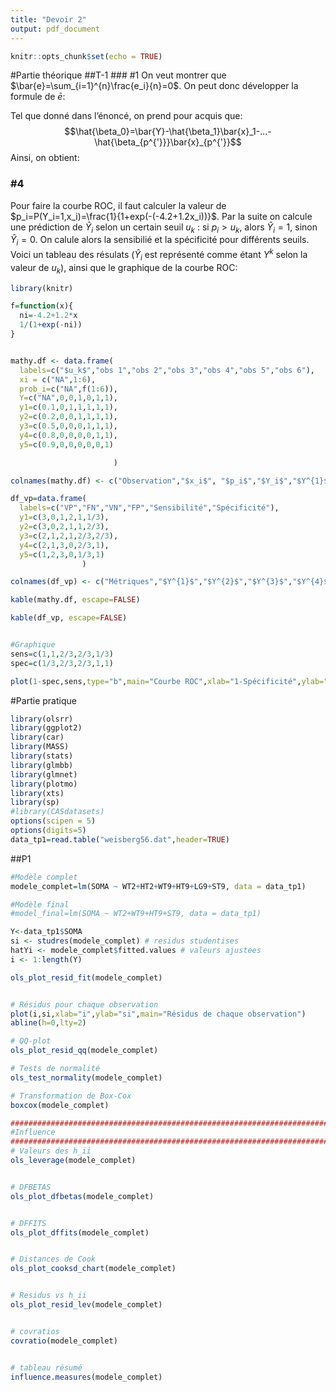 ```yaml
---
title: "Devoir 2"
output: pdf_document
---
```


```r
knitr::opts_chunk$set(echo = TRUE)
```
#Partie théorique
##T-1
### #1
On veut montrer que $\bar{e}=\sum_{i=1}^{n}\frac{e_i}{n}=0$.  On peut donc développer la formule de $\bar{e}$:

\begin{align*}
\bar{e} &= \sum_{i=1}^{n}\frac{e_i}{n}=\sum_{i=1}^{n}\frac{Y_i-\hat{Y_i}}{n}\\
&=\bar{Y} -\frac{\sum_{i=1}^{n}x_{i}^{'}\hat{\beta}}{n}   \\
\sum_{i=1}^{n}x_{i}^{'}\hat{\beta}&=\hat{\beta}_0\sum_{i=1}^{n}1 + \hat{\beta}_1\sum_{i=1}^{n}x_{i,1}+...+\hat{\beta}_{p^{'}}\sum_{i=1}^{n}x_{i,p^{'}} \\
\frac{\sum_{i=1}^{n}x_{i}^{'}\hat{\beta}}{n} &= \hat{\beta}_0 +\hat{\beta}_1 \bar{x}_1 +...+\hat{\beta}_{p^{'}} \bar{x}_{p^{'}} 
\end{align*}

Tel que donné dans l'énoncé, on prend pour acquis que:  $$\hat{\beta_0}=\bar{Y}-\hat{\beta_1}\bar{x}_1-...-\hat{\beta_{p^{'}}}\bar{x}_{p^{'}}$$
Ainsi, on obtient:

\begin{align*}
\bar{e}&=\bar{Y} -\frac{\sum_{i=1}^{n}x_{i}^{'}\hat{\beta}}{n}   \\
&=\bar{Y}-\left(\hat{\beta}_0 +\hat{\beta}_1 \bar{x}_1 +...\hat{\beta}_{p^{'}} \bar{x}_{p^{'}}\right)\\
&=\bar{Y}-\left(\left[\bar{Y}-\hat{\beta_1}\bar{x}_1-...-\hat{\beta_{p^{'}}}\bar{x}_{p^{'}}\right] +\hat{\beta}_1 \bar{x}_1 +...+\hat{\beta}_{p^{'}} \bar{x}_{p^{'}}\right)\\
&=\bar{Y}-\bar{Y}\\
\bar{e}&=0
\end{align*}


### #4
Pour faire la courbe ROC, il faut calculer la valeur de $p_i=P(Y_i=1,x_i)=\frac{1}{1+exp(-(-4.2+1.2x_i))}$. Par la suite on calcule une prédiction de $\hat{Y}_i$ selon un certain seuil $u_k$ : si $p_i>u_k$, alors $\hat{Y}_i=1$, sinon $\hat{Y}_i=0$. On calule alors la sensibilié et la spécificité pour différents seuils. Voici un tableau des résulats ($\hat{Y}_i$ est représenté comme étant $Y^{k}$ selon la valeur de $u_k$), ainsi que le graphique de la courbe ROC:

```r
library(knitr)

f=function(x){
  ni=-4.2+1.2*x
  1/(1+exp(-ni))
}


mathy.df <- data.frame(
  labels=c("$u_k$","obs 1","obs 2","obs 3","obs 4","obs 5","obs 6"),
  xi = c("NA",1:6), 
  prob_i=c("NA",f(1:6)),
  Y=c("NA",0,0,1,0,1,1),
  y1=c(0.1,0,1,1,1,1,1),
  y2=c(0.2,0,0,1,1,1,1),
  y3=c(0.5,0,0,0,1,1,1),
  y4=c(0.8,0,0,0,0,1,1),
  y5=c(0.9,0,0,0,0,0,1)

                       )

colnames(mathy.df) <- c("Observation","$x_i$", "$p_i$","$Y_i$","$Y^{1}$","$Y^{2}$","$Y^{3}$","$Y^{4}$","$Y^{5}$")

df_vp=data.frame(
  labels=c("VP","FN","VN","FP","Sensibilité","Spécificité"),
  y1=c(3,0,1,2,1,1/3),
  y2=c(3,0,2,1,1,2/3),
  y3=c(2,1,2,1,2/3,2/3),
  y4=c(2,1,3,0,2/3,1),
  y5=c(1,2,3,0,1/3,1)
                )

colnames(df_vp) <- c("Métriques","$Y^{1}$","$Y^{2}$","$Y^{3}$","$Y^{4}$","$Y^{5}$")

kable(mathy.df, escape=FALSE)

kable(df_vp, escape=FALSE)


#Graphique
sens=c(1,1,2/3,2/3,1/3)
spec=c(1/3,2/3,2/3,1,1)

plot(1-spec,sens,type="b",main="Courbe ROC",xlab="1-Spécificité",ylab="Sensibilité", ylim=c(0,1),col="blue")

```


#Partie pratique
```r
library(olsrr)
library(ggplot2)
library(car)
library(MASS)
library(stats)
library(glmbb)
library(glmnet)
library(plotmo)  
library(xts)
library(sp)
#library(CASdatasets)
options(scipen = 5)
options(digits=5)
data_tp1=read.table("weisberg56.dat",header=TRUE)
```

##P1

```r
#Modèle complet 
modele_complet=lm(SOMA ~ WT2+HT2+WT9+HT9+LG9+ST9, data = data_tp1)

#Modèle final
#model_final=lm(SOMA ~ WT2+WT9+HT9+ST9, data = data_tp1)

Y<-data_tp1$SOMA
si <- studres(modele_complet) # residus studentises
hatYi <- modele_complet$fitted.values # valeurs ajustees
i <- 1:length(Y)

ols_plot_resid_fit(modele_complet)


# Résidus pour chaque observation
plot(i,si,xlab="i",ylab="si",main="Résidus de chaque observation")
abline(h=0,lty=2)

# QQ-plot 
ols_plot_resid_qq(modele_complet)

# Tests de normalité
ols_test_normality(modele_complet)

# Transformation de Box-Cox
boxcox(modele_complet)

##########################################################################
#Influence
##########################################################################
# Valeurs des h_ii
ols_leverage(modele_complet)


# DFBETAS
ols_plot_dfbetas(modele_complet)


# DFFITS
ols_plot_dffits(modele_complet)


# Distances de Cook
ols_plot_cooksd_chart(modele_complet)


# Residus vs h_ii
ols_plot_resid_lev(modele_complet)


# covratios
covratio(modele_complet)


# tableau résumé
influence.measures(modele_complet)



```


